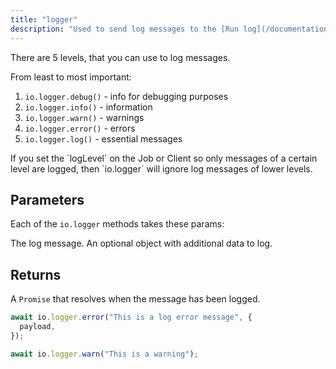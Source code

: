 ```yaml
---
title: "logger"
description: "Used to send log messages to the [Run log](/documentation/guides/viewing-runs)."
---
```


There are 5 levels, that you can use to log messages.

From least to most important:

1. `io.logger.debug()` - info for debugging purposes
2. `io.logger.info()` - information
3. `io.logger.warn()` - warnings
4. `io.logger.error()` - errors
5. `io.logger.log()` - essential messages

<Note>
  If you set the `logLevel` on the Job or Client so only messages of a certain
  level are logged, then `io.logger` will ignore log messages of lower levels.
</Note>

## Parameters

Each of the `io.logger` methods takes these params:

<ResponseField name="message" type="string" required>
  The log message.
</ResponseField>
<ResponseField name="properties" type="object">
  An optional object with additional data to log.
</ResponseField>

## Returns

A `Promise` that resolves when the message has been logged.

<RequestExample>

```ts error with additional data
await io.logger.error("This is a log error message", {
  payload,
});
```

```ts warning
await io.logger.warn("This is a warning");
```

</RequestExample>
